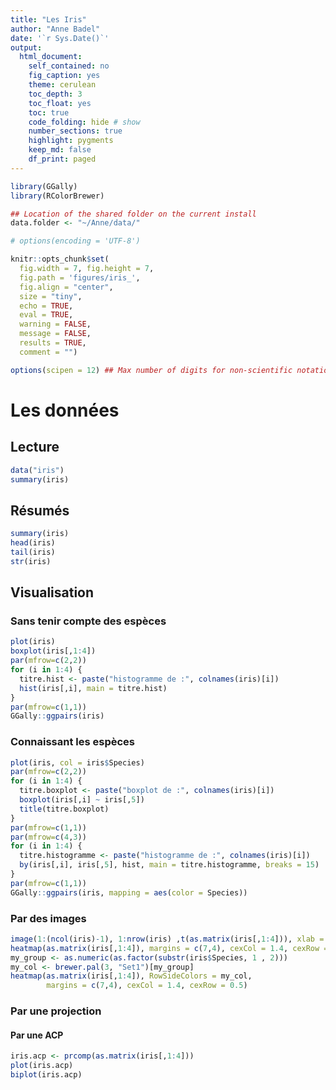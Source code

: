 ```yaml
---
title: "Les Iris"
author: "Anne Badel"
date: '`r Sys.Date()`'
output:
  html_document:
    self_contained: no
    fig_caption: yes
    theme: cerulean
    toc_depth: 3
    toc_float: yes
    toc: true
    code_folding: hide # show 
    number_sections: true
    highlight: pygments
    keep_md: false
    df_print: paged
---
```


```r
library(GGally)
library(RColorBrewer)

## Location of the shared folder on the current install
data.folder <- "~/Anne/data/"

# options(encoding = 'UTF-8')

knitr::opts_chunk$set(
  fig.width = 7, fig.height = 7, 
  fig.path = 'figures/iris_',
  fig.align = "center", 
  size = "tiny", 
  echo = TRUE, 
  eval = TRUE, 
  warning = FALSE, 
  message = FALSE, 
  results = TRUE, 
  comment = "")

options(scipen = 12) ## Max number of digits for non-scientific notation
```

# Les données

## Lecture

```r
data("iris")
summary(iris)
```

## Résumés

```r
summary(iris)
head(iris)
tail(iris)
str(iris)
```

## Visualisation

### Sans tenir compte des espèces
```r
plot(iris)
boxplot(iris[,1:4])
par(mfrow=c(2,2)) 
for (i in 1:4) {
  titre.hist <- paste("histogramme de :", colnames(iris)[i])
  hist(iris[,i], main = titre.hist)
}
par(mfrow=c(1,1))
GGally::ggpairs(iris)
```

### Connaissant les espèces
```r
plot(iris, col = iris$Species)
par(mfrow=c(2,2))
for (i in 1:4) {
  titre.boxplot <- paste("boxplot de :", colnames(iris)[i])
  boxplot(iris[,i] ~ iris[,5])
  title(titre.boxplot)
}
par(mfrow=c(1,1))
par(mfrow=c(4,3))
for (i in 1:4) {
  titre.histogramme <- paste("histogramme de :", colnames(iris)[i])
  by(iris[,i], iris[,5], hist, main = titre.histogramme, breaks = 15)
}
par(mfrow=c(1,1))
GGally::ggpairs(iris, mapping = aes(color = Species))
```

### Par des images
```r
image(1:(ncol(iris)-1), 1:nrow(iris) ,t(as.matrix(iris[,1:4])), xlab = "variables", ylab = "Observations", las = 1)
heatmap(as.matrix(iris[,1:4]), margins = c(7,4), cexCol = 1.4, cexRow = 0.5)
my_group <- as.numeric(as.factor(substr(iris$Species, 1 , 2)))
my_col <- brewer.pal(3, "Set1")[my_group]
heatmap(as.matrix(iris[,1:4]), RowSideColors = my_col, 
        margins = c(7,4), cexCol = 1.4, cexRow = 0.5)
```

### Par une projection

#### Par une ACP
```r
iris.acp <- prcomp(as.matrix(iris[,1:4]))
plot(iris.acp)
biplot(iris.acp)
```


